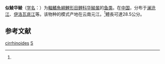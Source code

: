 {{Speciesbox
| genus = Sinilabeo
| species = cirrhinoides
| status = NE
| status_system = IUCN3.1
| authority = Wu et Lin, 1977<ref name='id6074'>{{cite web| url =http://www.bioinfo.cn/db05/BjdwSpecies.php?action=view&id=6074| title =似鲮华鲮| work =中国动物物种编目数据库| publisher =中国科学院微生物研究所| author =中国科学院动物研究所| accessdate =2009-04-11| deadurl =yes| archiveurl =https://web.archive.org/web/20160305104248/http://www.bioinfo.cn/db05/BjdwSpecies.php?action=view&id=6074| archivedate =2016-03-05}}</ref>
| synonyms = 
}}

'''似鲮华鲮'''（[[学名|学名]]：'''{{lang|la|''Sinilabeo cirrhinoides''}}'''）为[[輻鰭魚綱|輻鰭魚綱]][[鯉形目|鯉形目]][[鲤科|鲤科]][[华鲮属|华鲮属]]的[[鱼类|鱼类]]。在[[中国|中国]]，分布于[[澜沧江|澜沧江]]、[[伊洛瓦底江|伊洛瓦底江]]等。该物种的模式产地在云南元江。<ref name='id6074'/>體長可達28.5公分。

== 参考文献 ==
{{reflist}}

{{Taxonbar|from=Q3761613}}

[[Category:华鲮属|cirrhinoides]]
[[Category:1977年描述的鱼类|S]]